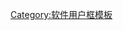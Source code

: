 {{Userbox
|border-c = #C07225
|border-s = 1
|id-c = #C07225
|id-s = 14
|info-c = #374248
|info-s = 8
|info-fc = #FFFFFF
|id = [[File:Notepad++ Logo.svg|42x42px]]
|info = 這個用戶使用'''[[Notepad++|{{color|#65DA74|Notepad++}}]]'''編輯[[文本文件|{{color|#65DA74|-{zh-cn:文本文件; zh-tw:文字檔案;}-}}]]。
|usercategory=Notepad++ 使用者
}}<noinclude>
[[Category:软件用户框模板]]
</noinclude>